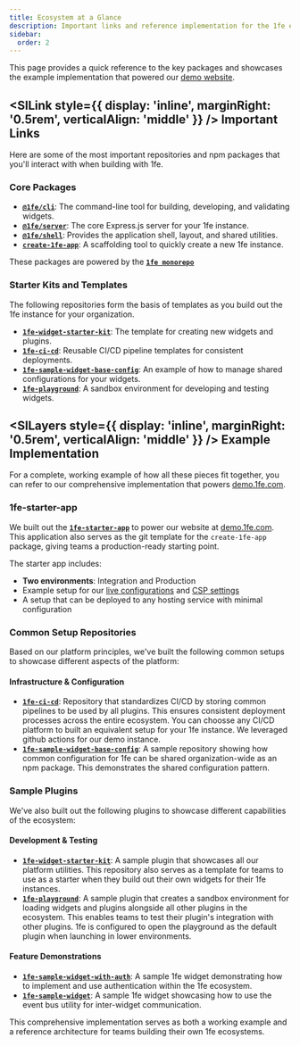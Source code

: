 ```yaml
---
title: Ecosystem at a Glance
description: Important links and reference implementation for the 1fe ecosystem.
sidebar:
  order: 2
---
```



This page provides a quick reference to the key packages and showcases the example implementation that powered our [demo website](https://demo.1fe.com/).

## <SlLink style={{ display: 'inline', marginRight: '0.5rem', verticalAlign: 'middle' }} /> Important Links

Here are some of the most important repositories and npm packages that you'll interact with when building with 1fe.

### Core Packages

- **[`@1fe/cli`](https://www.npmjs.com/package/@1fe/cli)**: The command-line tool for building, developing, and validating widgets.
- **[`@1fe/server`](https://www.npmjs.com/package/@1fe/server)**: The core Express.js server for your 1fe instance.
- **[`@1fe/shell`](https://www.npmjs.com/package/@1fe/shell)**: Provides the application shell, layout, and shared utilities.
- **[`create-1fe-app`](https://www.npmjs.com/package/@1fe/create-1fe-app)**: A scaffolding tool to quickly create a new 1fe instance.

These packages are powered by the **[`1fe monorepo`](https://github.com/docusign/1fe)**

### Starter Kits and Templates

The following repositories form the basis of templates as you build out the 1fe instance for your organization.

- **[`1fe-widget-starter-kit`](https://github.com/1-fe/1fe-widget-starter-kit)**: The template for creating new widgets and plugins.
- **[`1fe-ci-cd`](https://github.com/1-fe/1fe-ci-cd)**: Reusable CI/CD pipeline templates for consistent deployments.
- **[`1fe-sample-widget-base-config`](https://github.com/1-fe/1fe-sample-widget-base-config)**: An example of how to manage shared configurations for your widgets.
- **[`1fe-playground`](https://github.com/1-fe/1fe-playground)**: A sandbox environment for developing and testing widgets.

## <SlLayers style={{ display: 'inline', marginRight: '0.5rem', verticalAlign: 'middle' }} /> Example Implementation

For a complete, working example of how all these pieces fit together, you can refer to our comprehensive implementation that powers [demo.1fe.com](https://demo.1fe.com).

### 1fe-starter-app

We built out the **[`1fe-starter-app`](https://github.com/docusign/1fe-starter-app)** to power our website at [demo.1fe.com](https://demo.1fe.com). This application also serves as the git template for the `create-1fe-app` package, giving teams a production-ready starting point.

The starter app includes:

- **Two environments**: Integration and Production
- Example setup for our [live configurations](../live-configurations) and [CSP settings](../csp-settings)
- A setup that can be deployed to any hosting service with minimal configuration

### Common Setup Repositories

Based on our platform principles, we've built the following common setups to showcase different aspects of the platform:

#### Infrastructure & Configuration

- **[`1fe-ci-cd`](https://github.com/docusign/1fe-ci-cd)**: Repository that standardizes CI/CD by storing common pipelines to be used by all plugins. This ensures consistent deployment processes across the entire ecosystem. You can choosse any CI/CD platform to built an equivalent setup for your 1fe instance. We leveraged github actions for our demo instance.
- **[`1fe-sample-widget-base-config`](https://github.com/docusign/1fe-sample-widget-base-config)**: A sample repository showing how common configuration for 1fe can be shared organization-wide as an npm package. This demonstrates the shared configuration pattern.

### Sample Plugins

We've also built out the following plugins to showcase different capabilities of the ecosystem:

#### Development & Testing

- **[`1fe-widget-starter-kit`](https://github.com/docusign/1fe-widget-starter-kit)**: A sample plugin that showcases all our platform utilities. This repository also serves as a template for teams to use as a starter when they build out their own widgets for their 1fe instances.
- **[`1fe-playground`](https://github.com/docusign/1fe-playground)**: A sample plugin that creates a sandbox environment for loading widgets and plugins alongside all other plugins in the ecosystem. This enables teams to test their plugin's integration with other plugins. 1fe is configured to open the playground as the default plugin when launching in lower environments.

#### Feature Demonstrations

- **[`1fe-sample-widget-with-auth`](https://github.com/docusign/1fe-sample-widget-with-auth)**: A sample 1fe widget demonstrating how to implement and use authentication within the 1fe ecosystem.
- **[`1fe-sample-widget`](https://github.com/docusign/1fe-sample-widget)**: A sample 1fe widget showcasing how to use the event bus utility for inter-widget communication.

This comprehensive implementation serves as both a working example and a reference architecture for teams building their own 1fe ecosystems.
